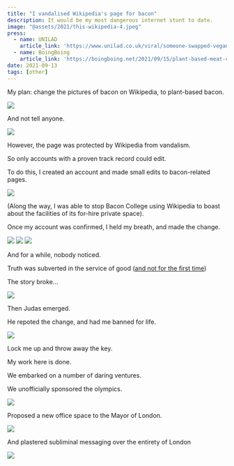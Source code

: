 ```yaml
---
title: "I vandalised Wikipedia's page for bacon"
description: It would be my most dangerous internet stunt to date.
image: "@assets/2021/this-wikipedia-4.jpeg"
press:
  - name: UNILAD
    article_link: 'https://www.unilad.co.uk/viral/someone-swapped-vegan-bacon-for-the-bacon-pictured-on-the-bacon-wikipedia-page/'
  - name: BoingBoing
    article_link: 'https://boingboing.net/2021/09/15/plant-based-meat-company-vandalizes-the-bacon-wikipedia-article.html'
date: 2021-09-13
tags: [other]
---
```


My plan: change the pictures of bacon on Wikipedia, to plant-based bacon.

![](@assets/2021/this-wikipedia-14.jpeg)

And not tell anyone.

![](@assets/2021/this-wikipedia-15.jpeg)

However, the page was protected by Wikipedia from vandalism.

So only accounts with a proven track record could edit.

To do this, I created an account and made small edits to bacon-related pages.

![](@assets/2021/this-wikipedia-8.jpeg)

(Along the way, I was able to stop Bacon College using Wikipedia to boast about the facilities of its for-hire private space).

Once my account was confirmed, I held my breath, and made the change.

![](@assets/2021/this-wikipedia-4.jpeg)
![](@assets/2021/this-wikipedia-5.jpeg)
![](@assets/2021/this-wikipedia-6.jpeg)

And for a while, nobody noticed.

Truth was subverted in the service of good ([and not for the first time](/blog/russian-hacker))

The story broke…

![](@assets/2021/this-wikipedia-16.jpeg)

Then Judas emerged.

He repoted the change, and had me banned for life.

![](@assets/2021/this-wikipedia-judas.jpg)

Lock me up and throw away the key.

My work here is done.

We embarked on a number of daring ventures.

We unofficially sponsored the olympics.

![](@assets/2021/this-wikipedia-10.jpeg)

Proposed a new office space to the Mayor of London.

![](@assets/2021/this-wikipedia-11.jpeg)

And plastered subliminal messaging over the entirety of London

![](@assets/2021/this-wikipedia-13.jpeg)
